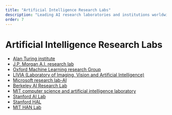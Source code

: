 ```yaml
---
title: "Artificial Intelligence Research Labs"
description: "Leading AI research laboratories and institutions worldwide"
order: 7
---
```


# Artificial Intelligence Research Labs

- [Alan Turing institute](https://www.turing.ac.uk/)
- [J.P. Morgan A.I. research lab](https://www.jpmorgan.com/technology/artificial-intelligence)
- [Oxford Machine Learning research Group](https://www.robots.ox.ac.uk/~parg/)
- [LIVIA (Laboratory of Imaging, Vision and Artificial Intelligence)](https://en.etsmtl.ca/unites-de-recherche/livia/accueil?lang=en-CA)
- [Microsoft research lab-AI](https://www.microsoft.com/en-us/research/lab/microsoft-research-redmond/)
- [Berkeley AI Research Lab](https://bair.berkeley.edu/)
- [MIT computer science and artificial intelligence laboratory](https://www.csail.mit.edu/)
- [Stanford AI Lab](https://ai.stanford.edu/)
- [Stanford HAL](https://hai.stanford.edu/)
- [MIT HAN Lab](https://hanlab.mit.edu/)
